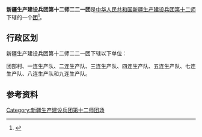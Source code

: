 {{中国乡级行政区
|行政区全称           = 新疆生产建设兵团第十二师二二一团
|上级行政区           = [[新疆生产建设兵团第十二师|新疆生产建设兵团第十二师]]
|行政区类别           = [[团_(军队)|团]]
}}

'''新疆生产建设兵团第十二师二二一团'''是[[中华人民共和国|中华人民共和国]][[新疆生产建设兵团|新疆生产建设兵团]][[新疆生产建设兵团第十二师|第十二师]]下辖的一个[[团_(军队)|团]]<ref>{{Cite journal|title=新疆生产建设兵团分布图|author=新疆生产建设兵团年鉴编辑委员会|journal=兵团年鉴|publisher=新疆生产建设兵团年鉴社|doi=10.42437/y.cnki.yxjsc.2021.000007|year=2020|location=乌鲁木齐|page=7-8|issn=1671-3338}}</ref>。

== 行政区划 ==
新疆生产建设兵团第十二师二二一团下辖以下单位：

团部村、一连生产队、二连生产队、三连生产队、四连生产队、五连生产队、七连生产队、八连生产队和九连生产队。

== 参考资料 ==
{{reflist}}

{{新疆行政区划小作品}}
{{新疆生产建设兵团第十二师}}
{{DEFAULTSORT:221}}
[[Category:新疆生产建设兵团第十二师团场|Category:新疆生产建设兵团第十二师团场]]